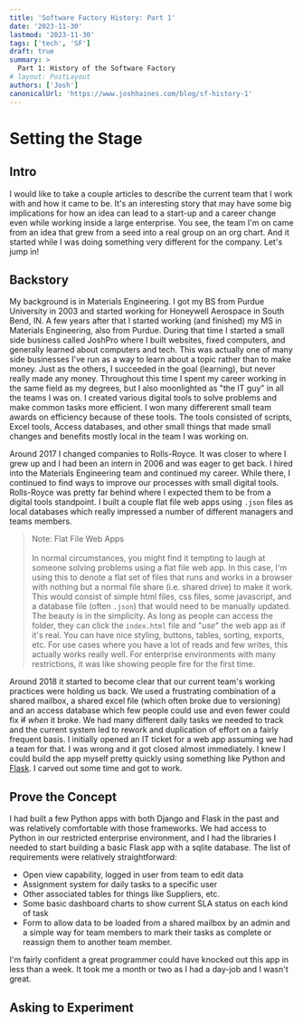 ```yaml
---
title: 'Software Factory History: Part 1'
date: '2023-11-30'
lastmod: '2023-11-30'
tags: ['tech', 'SF']
draft: true
summary: >
  Part 1: History of the Software Factory
# layout: PostLayout
authors: ['Josh']
canonicalUrl: 'https://www.joshhaines.com/blog/sf-history-1'
---
```


# Setting the Stage

## Intro

I would like to take a couple articles to describe the current team that I work with and how it came to be. It's an interesting story that may have some big implications for how an idea can lead to a start-up and a career change even while working inside a large enterprise. You see, the team I'm on came from an idea that grew from a seed into a real group on an org chart. And it started while I was doing something very different for the company. Let's jump in!

## Backstory

My background is in Materials Engineering. I got my BS from Purdue University in 2003 and started working for Honeywell Aerospace in South Bend, IN. A few years after that I started working (and finished) my MS in Materials Engineering, also from Purdue. During that time I started a small side business called JoshPro where I built websites, fixed computers, and generally learned about computers and tech. This was actually one of many side businesses I've run as a way to learn about a topic rather than to make money. Just as the others, I succeeded in the goal (learning), but never really made any money. Throughout this time I spent my career working in the same field as my degrees, but I also moonlighted as "the IT guy" in all the teams I was on. I created various digital tools to solve problems and make common tasks more efficient. I won many differerent small team awards on efficiency because of these tools. The tools consisted of scripts, Excel tools, Access databases, and other small things that made small changes and benefits mostly local in the team I was working on.

Around 2017 I changed companies to Rolls-Royce. It was closer to where I grew up and I had been an intern in 2006 and was eager to get back. I hired into the Materials Engineering team and continued my career. While there, I continued to find ways to improve our processes with small digital tools. Rolls-Royce was pretty far behind where I expected them to be from a digital tools standpoint. I built a couple flat file web apps using `.json` files as local databases which really impressed a number of different managers and teams members.

> Note: Flat File Web Apps<br/><br/>In normal circumstances, you might find it tempting to laugh at someone solving problems using a flat file web app. In this case, I'm using this to denote a flat set of files that runs and works in a browser with nothing but a normal file share (i.e. shared drive) to make it work. This would consist of simple html files, css files, some javascript, and a database file (often `.json`) that would need to be manually updated. The beauty is in the simplicity. As long as people can access the folder, they can click the `index.html` file and "_use_" the web app as if it's real. You can have nice styling, buttons, tables, sorting, exports, etc. For use cases where you have a lot of reads and few writes, this actually works really well. For enterprise environments with many restrictions, it was like showing people fire for the first time.

Around 2018 it started to become clear that our current team's working practices were holding us back. We used a frustrating combination of a shared mailbox, a shared excel file (which often broke due to versioning) and an access database which few people could use and even fewer could fix ~~if~~ _when_ it broke. We had many different daily tasks we needed to track and the current system led to rework and duplication of effort on a fairly frequent basis. I initially opened an IT ticket for a web app assuming we had a team for that. I was wrong and it got closed almost immediately. I knew I could build the app myself pretty quickly using something like Python and [Flask](https://palletsprojects.com/p/flask/). I carved out some time and got to work.

## Prove the Concept

I had built a few Python apps with both Django and Flask in the past and was relatively comfortable with those frameworks. We had access to Python in our restricted enterprise environment, and I had the libraries I needed to start building a basic Flask app with a sqlite database. The list of requirements were relatively straightforward:

- Open view capability, logged in user from team to edit data
- Assignment system for daily tasks to a specific user
- Other associated tables for things like Suppliers, etc.
- Some basic dashboard charts to show current SLA status on each kind of task
- Form to allow data to be loaded from a shared mailbox by an admin and a simple way for team members to mark their tasks as complete or reassign them to another team member.

I'm fairly confident a great programmer could have knocked out this app in less than a week. It took me a month or two as I had a day-job and I wasn't great.

## Asking to Experiment
